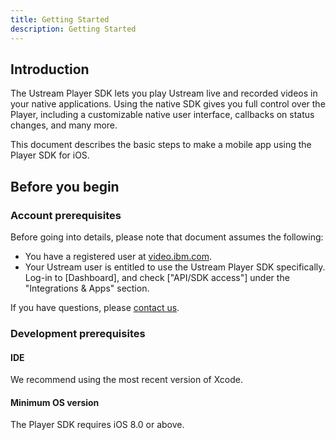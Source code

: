 ```yaml
---
title: Getting Started
description: Getting Started
---
```


## Introduction

The Ustream Player SDK lets you play Ustream live and recorded videos in your native applications. Using the native SDK gives you full control over the Player, including a customizable native user interface, callbacks on status changes, and many more.

This document describes the basic steps to make a mobile app using the Player SDK for iOS.

## Before you begin

### Account prerequisites

Before going into details, please note that document assumes the following:
*   You have a registered user at [video.ibm.com](https://video.ibm.com/).
*   Your Ustream user is entitled to use the Ustream Player SDK specifically. Log-in to [Dashboard],
and check ["API/SDK access"] under the "Integrations & Apps" section.

If you have questions, please [contact us](https://video.ibm.com/enterprise-video/contact).

### Development prerequisites

#### IDE

We recommend using the most recent version of Xcode.

#### Minimum OS version

The Player SDK requires iOS 8.0 or above.
